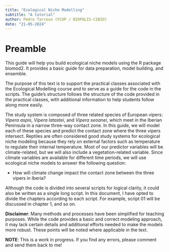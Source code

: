 ```yaml
---
title: "Ecological Niche Modelling"
subtitle: "A tutorial"
author: Pedro Tarroso (FCUP / BIOPOLIS-CIBIO)
date: "21-05-2024"
---
```

# Preamble {-}
This guide will help you build ecological niche models using the R package biomod2. It provides a basic guide for data preparation, model building, and ensemble.

The purpose of this text is to support the practical classes associated with the Ecological Modelling course and to serve as a guide for the code in the scripts. The guide's structure follows the structure of the code provided in the practical classes, with additional information to help students follow along more easily.

The study system is composed of three related species of European vipers: *Vipera aspis*, *Vipera latastei*, and *Vipera seoanei*, which meet in the Iberian Peninsula in a narrow three-way contact zone. In this guide, we will model each of these species and predict the contact zone where the three vipers intersect. Reptiles are often considered good study systems for ecological niche modeling because they rely on external factors such as temperature to regulate their internal temperature. Most of our predictor variables will be climate-related, but we will also include a vegetation-related variable. Since climate variables are available for different time periods, we will use ecological niche models to answer the following question:

- How will climate change impact the contact zone between the three vipers in Iberia?

Although the code is divided into several scripts for logical clarity, it could also be written as a single long script. In this document, I have opted to divide the chapters according to each script. For example, script 01 will be discussed in chapter 1, and so on.

**Disclaimer**: Many methods and processes have been simplified for teaching purposes. While the code provides a basic and correct modeling approach, it may lack certain details and additional efforts needed to make the models more robust. These points will be noted where applicable in the text.

::: {.noteblock data-latex=""}
**NOTE**: This is a work in progress. If you find any errors, please comment and send them back to me!
:::

